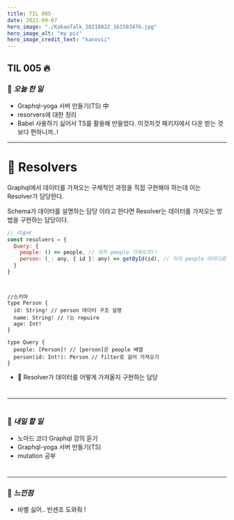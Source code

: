 ```yaml
---
title: TIL 005
date: 2021-09-07
hero_image: "./KakaoTalk_20210822_161503476.jpg"
hero_image_alt: "my pic"
hero_image_credit_text: "kanovii"
---
```


## TIL 005 🔥  
  
### 🍆 *오늘 한 일*
- Graphql-yoga 서버 만들기(TS) 中
- resorvers에 대한 정리
- Babel 사용하기 싫어서 TS를 활용해 만들었다. 이것저것 패키지에서 다운 받는 것 보다 편하니까..!
 * * *
#  

# 🤔 Resolvers

Graphql에서 데이터를 가져오는 구체적인 과정을 직접 구현해야 하는데 이는 Resolver가 담당한다.  

Schema가 데이터를 설명하는 담당 이라고 한다면 Resolver는 데이터를 가저오는 방법을 구현하는 담당이다.
```javascript
// 리솔버
const resolvers = {
  Query: {
    people: () => people, // 자자 people 가져오자!!
    person: (_: any, { id }: any) => getById(id), // 자자 people 아이디로 걸러 가져오자!
  }
}

```
#  

```
//스키마
type Person {
  id: String! // person 데이터 구조 설명
  name: String! // !는 repuire 
  age: Int!  
}

type Query {
  people: [Person]! // [person]은 people 배열
  person(id: Int!): Person // filter로 걸러 가져오기 
}
```

- 🚧 Resolver가 데이터를 어떻게 가져올지 구현하는 담당

#  
* * *  

#  
### 🍆 *내일 할 일*    
- 노마드 코더 Graphql 강의 듣기  
- Graphql-yoga 서버 만들기(TS)
- mutation 공부
#  
  * * *  
### 🍆 *느낀점* 
- 바벨 싫어.. 빈센조 도와줘 !
